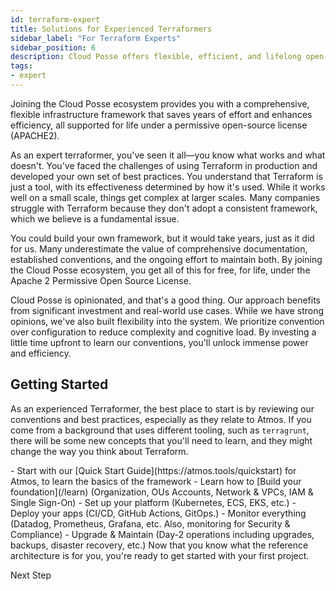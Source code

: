 ```yaml
---
id: terraform-expert
title: Solutions for Experienced Terraformers
sidebar_label: "For Terraform Experts"
sidebar_position: 6
description: Cloud Posse offers flexible, efficient, and lifelong open-source infrastructure.
tags:
- expert
---
```


<Intro>
  Joining the Cloud Posse ecosystem provides you with a comprehensive, flexible infrastructure framework that saves years of effort and enhances efficiency, all supported for life under a permissive open-source license (APACHE2).
</Intro>

As an expert terraformer, you've seen it all—you know what works and what doesn't. You've faced the challenges of using Terraform in production and developed your own set of best practices. You understand that Terraform is just a tool, with its effectiveness determined by how it's used. While it works well on a small scale, things get complex at larger scales. Many companies struggle with Terraform because they don't adopt a consistent framework, which we believe is a fundamental issue.

You could build your own framework, but it would take years, just as it did for us. Many underestimate the value of comprehensive documentation, established conventions, and the ongoing effort to maintain both. By joining the Cloud Posse ecosystem, you get all of this for free, for life, under the Apache 2 Permissive Open Source License.

Cloud Posse is opinionated, and that's a good thing. Our approach benefits from significant investment and real-world use cases. While we have strong opinions, we've also built flexibility into the system. We prioritize convention over configuration to reduce complexity and cognitive load. By investing a little time upfront to learn our conventions, you'll unlock immense power and efficiency.

## Getting Started

As an experienced Terraformer, the best place to start is by reviewing our conventions and best practices, especially as they relate to Atmos. If you come from a background that uses different tooling, such as `terragrunt`, there will be some new concepts that you'll need to learn, and they might change the way you think about Terraform.

<Steps>
  - Start with our [Quick Start Guide](https://atmos.tools/quickstart) for Atmos, to learn the basics of the framework
  - Learn how to [Build your foundation](/learn) (Organization, OUs Accounts, Network & VPCs, IAM & Single Sign-On)
  - Set up your platform (Kubernetes, ECS, EKS, etc.)
  - Deploy your apps (CI/CD, GitHub Actions, GitOps.)
  - Monitor everything (Datadog, Prometheus, Grafana, etc. Also, monitoring for Security & Compliance)
  - Upgrade & Maintain (Day-2 operations including upgrades, backups, disaster recovery, etc.)
</Steps>


<ActionCard title="What comes next?">
  Now that you know what the reference architecture is for you, you're ready to get started with your first project.

  <PrimaryCTA to="/layers/foundation">Next Step</PrimaryCTA>
</ActionCard>

